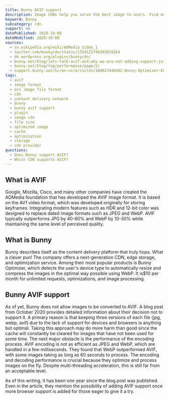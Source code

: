 ```yaml
---
title: Bunny AVIF support
description: Image CDNs help you serve the best image to users. Find out how you can use AVIF images in Bunny.
keyword: Bunny
subcategory: cdn
support: no
datePublished: 2020-10-08
dateModified: 2020-10-08
sources:
  - sv.wikipedia.org/wiki/AOMedia_Video_1
  - twitter.com/bunnycdn/status/1314121746363019264
  - de.wordpress.org/plugins/bunnycdn/
  - bunny.net/blog/lets-talk-avif-and-why-we-are-not-adding-support-just-yet/
  - bunny.net/blog/tag/performance/page/2/
  - support.bunny.net/hc/en-us/articles/360027448392-Bunny-Optimizer-Engine-Documentation
tags:
  - avif
  - image format
  - av1 image file format
  - cdn
  - content delivery network
  - bunny
  - bunny avif support
  - plugin
  - image cdn
  - file size
  - optimized image
  - cache
  - optimization
  - storage
  - cdn provider
questions:
  - Does Bunny support AVIF?
  - Which CDN supports AVIF?
---
```


## What is AVIF

Google, Mozilla, Cisco, and many other companies have created the AOMedia foundation that has developed the AVIF image format. It is based on the AV1 video format, which was developed originally for storing keyframes. Integrating modern features such as HDR and 12-bit color was designed to replace dated image formats such as JPEG and WebP. AVIF typically outperforms JPG by 40-60% and WebP by 10-30% while maintaining the same level of perceived quality.

## What is Bunny

Bunny describes itself as the content delivery platform that truly hops. What a clever pun! The company offers a next-generation CDN, edge storage, and optimization service. Among their most popular products is Bunny Optimizer, which detects the user's device type to automatically resize and compress the images in the optimal way possible using WebP. It is$10 per month for unlimited requests, optimizations, and image processing.

## Bunny AVIF support

As of yet, Bunny does not allow images to be converted to AVIF. A blog post from October 2020 provides detailed information about their decision not to support it.
A primary reason is that keeping three versions of each file (jpg, webp, avif) due to the lack of support for devices and browsers is anything but optimal. Taking this approach may do more harm than good since the cache will constantly be cleared for images that have not been used for some time. The next major obstacle is the performance of the encoding process. AVIF encoding is not as efficient as JPEG and WebP, which are handled in a few milliseconds. They found that WebP outperformed AVIF, with some images taking as long as 60 seconds to process. The encoding and decoding performance is crucial because they optimize and process images on the fly. Despite multi-threading acceleration, this is still far from an acceptable level.

As of this writing, it has been one year since the blog post was published. Even in the article, they mention the possibility of adding AVIF support once more browser support is added for those eager to give it a try.
